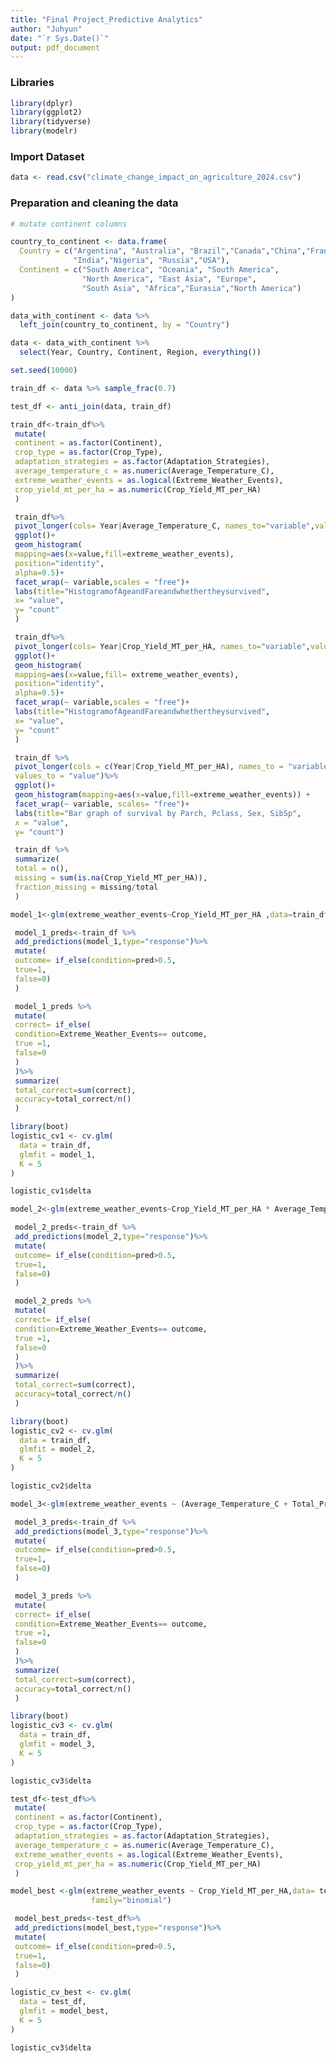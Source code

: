 ```yaml
---
title: "Final Project_Predictive Analytics"
author: "Juhyun"
date: "`r Sys.Date()`"
output: pdf_document
---
```


### Libraries
```r
library(dplyr)
library(ggplot2)
library(tidyverse)
library(modelr)
```

### Import Dataset
```r
data <- read.csv("climate_change_impact_on_agriculture_2024.csv")
```

### Preparation and cleaning the data

```r
# mutate continent columns

country_to_continent <- data.frame(
  Country = c("Argentina", "Australia", "Brazil","Canada","China","France",
              "India","Nigeria", "Russia","USA"),
  Continent = c("South America", "Oceania", "South America", 
                "North America", "East Asia", "Europe", 
                "South Asia", "Africa","Eurasia","North America")
)

data_with_continent <- data %>%
  left_join(country_to_continent, by = "Country") 

data <- data_with_continent %>%
  select(Year, Country, Continent, Region, everything())

```

```r
set.seed(10000)

train_df <- data %>% sample_frac(0.7)

test_df <- anti_join(data, train_df)

```
```r
train_df<-train_df%>%
 mutate(
 continent = as.factor(Continent),
 crop_type = as.factor(Crop_Type),
 adaptation_strategies = as.factor(Adaptation_Strategies),
 average_temperature_c = as.numeric(Average_Temperature_C),
 extreme_weather_events = as.logical(Extreme_Weather_Events),
 crop_yield_mt_per_ha = as.numeric(Crop_Yield_MT_per_HA)
 )
```
```r
 train_df%>%
 pivot_longer(cols= Year|Average_Temperature_C, names_to="variable",values_to="value")%>%
 ggplot()+
 geom_histogram(
 mapping=aes(x=value,fill=extreme_weather_events),
 position="identity",
 alpha=0.5)+
 facet_wrap(~ variable,scales = "free")+
 labs(title="HistogramofAgeandFareandwhethertheysurvived",
 x= "value",
 y= "count"
 )
```
```r
 train_df%>%
 pivot_longer(cols= Year|Crop_Yield_MT_per_HA, names_to="variable",values_to="value")%>%
 ggplot()+
 geom_histogram(
 mapping=aes(x=value,fill= extreme_weather_events),
 position="identity",
 alpha=0.5)+
 facet_wrap(~ variable,scales = "free")+
 labs(title="HistogramofAgeandFareandwhethertheysurvived",
 x= "value",
 y= "count"
 )
```
```r
 train_df %>%
 pivot_longer(cols = c(Year|Crop_Yield_MT_per_HA), names_to = "variable",
 values_to = "value")%>%
 ggplot()+
 geom_histogram(mapping=aes(x=value,fill=extreme_weather_events)) +
 facet_wrap(~ variable, scales= "free")+
 labs(title="Bar graph of survival by Parch, Pclass, Sex, SibSp",
 x = "value",
 y= "count")
```
```r
 train_df %>%
 summarize(
 total = n(),
 missing = sum(is.na(Crop_Yield_MT_per_HA)),
 fraction_missing = missing/total
 )
```
```r
model_1<-glm(extreme_weather_events~Crop_Yield_MT_per_HA ,data=train_df,family="binomial")
```

```r
 model_1_preds<-train_df %>%
 add_predictions(model_1,type="response")%>%
 mutate(
 outcome= if_else(condition=pred>0.5,
 true=1,
 false=0)
 )
```
```r
 model_1_preds %>%
 mutate(
 correct= if_else(
 condition=Extreme_Weather_Events== outcome,
 true =1,
 false=0
 )
 )%>%
 summarize(
 total_correct=sum(correct),
 accuracy=total_correct/n()
 )
```
```r
library(boot)
logistic_cv1 <- cv.glm(
  data = train_df,
  glmfit = model_1,
  K = 5
)
```


```r
logistic_cv1$delta
```


```r
model_2<-glm(extreme_weather_events~Crop_Yield_MT_per_HA * Average_Temperature_C * Total_Precipitation_mm * CO2_Emissions_MT ,data=train_df,family="binomial")
```

```r
 model_2_preds<-train_df %>%
 add_predictions(model_2,type="response")%>%
 mutate(
 outcome= if_else(condition=pred>0.5,
 true=1,
 false=0)
 )
```
```r
 model_2_preds %>%
 mutate(
 correct= if_else(
 condition=Extreme_Weather_Events== outcome,
 true =1,
 false=0
 )
 )%>%
 summarize(
 total_correct=sum(correct),
 accuracy=total_correct/n()
 )
```
```r
library(boot)
logistic_cv2 <- cv.glm(
  data = train_df,
  glmfit = model_2,
  K = 5
)
```


```r
logistic_cv2$delta
```

```r
model_3<-glm(extreme_weather_events ~ (Average_Temperature_C + Total_Precipitation_mm + CO2_Emissions_MT) * Crop_Yield_MT_per_HA ,data=train_df,family="binomial")
```

```r
 model_3_preds<-train_df %>%
 add_predictions(model_3,type="response")%>%
 mutate(
 outcome= if_else(condition=pred>0.5,
 true=1,
 false=0)
 )
```
```r
 model_3_preds %>%
 mutate(
 correct= if_else(
 condition=Extreme_Weather_Events== outcome,
 true =1,
 false=0
 )
 )%>%
 summarize(
 total_correct=sum(correct),
 accuracy=total_correct/n()
 )
```
```r
library(boot)
logistic_cv3 <- cv.glm(
  data = train_df,
  glmfit = model_3,
  K = 5
)
```


```r
logistic_cv3$delta
```

```r
test_df<-test_df%>%
 mutate(
 continent = as.factor(Continent),
 crop_type = as.factor(Crop_Type),
 adaptation_strategies = as.factor(Adaptation_Strategies),
 average_temperature_c = as.numeric(Average_Temperature_C),
 extreme_weather_events = as.logical(Extreme_Weather_Events),
 crop_yield_mt_per_ha = as.numeric(Crop_Yield_MT_per_HA)
 )
```
```r
model_best <-glm(extreme_weather_events ~ Crop_Yield_MT_per_HA,data= test_df,
                  family="binomial")
```
```r
 model_best_preds<-test_df%>%
 add_predictions(model_best,type="response")%>%
 mutate(
 outcome= if_else(condition=pred>0.5,
 true=1,
 false=0)
 )
```
```r
logistic_cv_best <- cv.glm(
  data = test_df,
  glmfit = model_best,
  K = 5
)
```


```r
logistic_cv3$delta
```